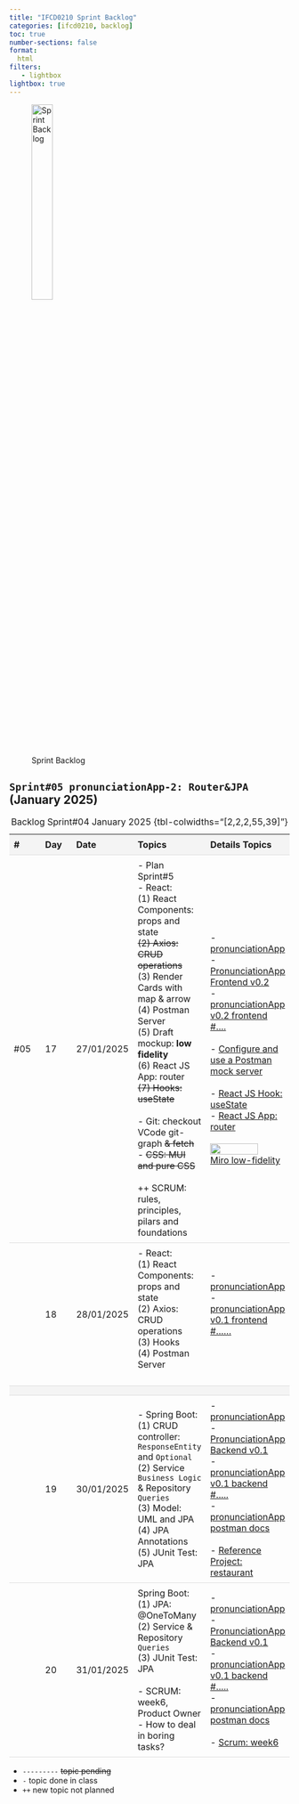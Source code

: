 ```yaml
---
title: "IFCD0210 Sprint Backlog"
categories: [ifcd0210, backlog]
toc: true
number-sections: false
format:
  html
filters:
   - lightbox
lightbox: true
---
```


<style>

.heatMap th { background:  #f4f4f4;}
tr:nth-child(3) {background-color: #f4f4f4;}

th, td {
  padding: 8px;
  text-align: left;
  border-bottom: 1px solid #ddd;
}

tr:hover {background-color:  #f4f4f4;}

</style>

![Sprint Backlog](/images/home/backlog.jpg){width="30%"}

<div class="heatMap">

::: {.column-page-right}


##  ``Sprint#05 pronunciationApp-2: Router&JPA`` (January 2025)

| # | Day | Date | Topics |  Details Topics |
| -- | -- | -- | -- | -- |
| #05 | 17 | 27/01/2025 |  - Plan Sprint#5 </br>   - React: </br> (1) React Components: props and state </br> <s>(2) Axios: CRUD operations </s></br> (3) Render Cards with map & arrow </br> (4) Postman Server </br>   (5) Draft mockup: **low fidelity** </br> (6)  React JS App: router  </br> <s>(7) Hooks: useState </s> </br> </br> - Git: checkout VCode git-graph <s>& fetch</s> </br> - <s>CSS: MUI and pure CSS</s> </br></br> ++ SCRUM: rules, principles, pilars and foundations  |  - [pronunciationApp](https://github.com/AlbertProfe/pronunciationApp){.external target='_blank'} </br>  - [PronunciationApp Frontend v0.2](){.external target='_blank'} </br> - [pronunciationApp v0.2 frontend  #....](){.external target='_blank'} </br>   </br>  - [Configure and use a Postman mock server](https://learning.postman.com/docs/designing-and-developing-your-api/mocking-data/setting-up-mock/){.external target='_blank'} </br></br> - [React JS Hook: useState](/reactjs/reactjs-hook-state.qmd)  </br> - [React JS App: router](/reactjs/reactjs-app-router.qmd) </br></br>  ![](/images/ifcd0210-25/mockup-low-fidelity-mrio.png){.lightbox width=80% fig-align="center"} </br> [Miro low-fidelity](https://miro.com/templates/low-fidelity-wireframes/){.external target='_blank'}  |
| | 18 | 28/01/2025 |  - React: </br> (1) React Components: props and state </br> (2) Axios: CRUD operations </br> (3) Hooks </br> (4) Postman Server </br></br>  |   - [pronunciationApp](https://github.com/AlbertProfe/pronunciationApp){.external target='_blank'} </br> - [pronunciationApp v0.1 frontend  #......](){.external target='_blank'} </br>  </br>  </br>  |
| |
| | 19 | 30/01/2025 | - Spring Boot: </br> (1) CRUD controller: `ResponseEntity` and `Optional` </br>  (2) Service `Business Logic` & Repository `Queries`  </br>  (3)  Model: UML and JPA  </br> (4) JPA Annotations </br> (5) JUnit Test: JPA   | - [pronunciationApp](https://github.com/AlbertProfe/pronunciationApp){.external target='_blank'} </br>  - [PronunciationApp Backend v0.1](https://github.com/AlbertProfe/pronunciationApp/blob/backend-spring-boot/backend/resources/pronunciationApp-v0.1.md){.external target='_blank'} </br>  - [pronunciationApp v0.1 backend  #.....](){.external target='_blank'} </br> - [pronunciationApp postman docs](https://documenter.getpostman.com/view/7473960/2sAYQdkqg4){.external target='_blank'} </br> </br> - [Reference Project: restaurant](https://albertprofe.dev/springboot/sblab8-1.html){.external target='_blank'}   </br>   |
| | 20 | 31/01/2025 |  Spring Boot: </br> (1) JPA: @OneToMany </br>  (2) Service & Repository `Queries`  </br>  (3) JUnit Test: JPA  </br></br>   - SCRUM: week6, Product Owner </br> - How to deal in boring tasks? |- [pronunciationApp](https://github.com/AlbertProfe/pronunciationApp){.external target='_blank'} </br>  - [PronunciationApp Backend v0.1](https://github.com/AlbertProfe/pronunciationApp/blob/backend-spring-boot/backend/resources/pronunciationApp-v0.1.md){.external target='_blank'} </br> - [pronunciationApp v0.1 backend  #.....](){.external target='_blank'} </br> - [pronunciationApp postman docs](https://documenter.getpostman.com/view/7473960/2sAYQdkqg4){.external target='_blank'}   </br>  </br> - [Scrum: week6](/scrum/scrum-week6.qmd) |
: Backlog Sprint#04 January 2025 {tbl-colwidths="[2,2,2,55,39]"}
:::

</div>

::: {.callout-note}
- `---------` <s>topic pending</s>
- `-` topic done in class
- `++` new topic not planned
:::


